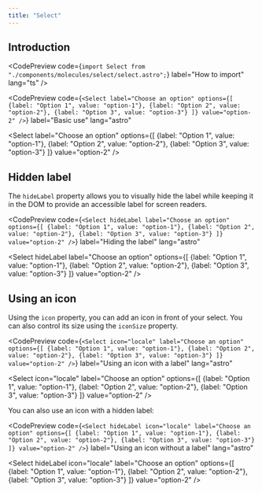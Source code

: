 ```yaml
---
title: "Select"
---
```



## Introduction

<CodePreview
  code={`import Select from "./components/molecules/select/select.astro";`}
  label="How to import"
  lang="ts"
/>

<CodePreview
  code={`<Select
    label="Choose an option"
    options={[
      {label: "Option 1", value: "option-1"},
      {label: "Option 2", value: "option-2"},
      {label: "Option 3", value: "option-3"}
    ]}
    value="option-2"
  />`}
  label="Basic use"
  lang="astro"
>
  <Select
    label="Choose an option"
    options={[
      {label: "Option 1", value: "option-1"},
      {label: "Option 2", value: "option-2"},
      {label: "Option 3", value: "option-3"}
    ]}
    value="option-2"
  />
</CodePreview>

## Hidden label

The `hideLabel` property allows you to visually hide the label while keeping it in the DOM to provide an accessible label for screen readers.

<CodePreview
  code={`<Select
    hideLabel
    label="Choose an option"
    options={[
      {label: "Option 1", value: "option-1"},
      {label: "Option 2", value: "option-2"},
      {label: "Option 3", value: "option-3"}
    ]}
    value="option-2"
  />`}
  label="Hiding the label"
  lang="astro"
>
  <Select
    hideLabel
    label="Choose an option"
    options={[
      {label: "Option 1", value: "option-1"},
      {label: "Option 2", value: "option-2"},
      {label: "Option 3", value: "option-3"}
    ]}
    value="option-2"
  />
</CodePreview>

## Using an icon

Using the `icon` property, you can add an icon in front of your select. You can also control its size using the `iconSize` property.

<CodePreview
  code={`<Select
    icon="locale"
    label="Choose an option"
    options={[
      {label: "Option 1", value: "option-1"},
      {label: "Option 2", value: "option-2"},
      {label: "Option 3", value: "option-3"}
    ]}
    value="option-2"
  />`}
  label="Using an icon with a label"
  lang="astro"
>
  <Select
    icon="locale"
    label="Choose an option"
    options={[
      {label: "Option 1", value: "option-1"},
      {label: "Option 2", value: "option-2"},
      {label: "Option 3", value: "option-3"}
    ]}
    value="option-2"
  />
</CodePreview>

You can also use an icon with a hidden label:

<CodePreview
  code={`<Select
    hideLabel
    icon="locale"
    label="Choose an option"
    options={[
      {label: "Option 1", value: "option-1"},
      {label: "Option 2", value: "option-2"},
      {label: "Option 3", value: "option-3"}
    ]}
    value="option-2"
  />`}
  label="Using an icon without a label"
  lang="astro"
>
  <Select
    hideLabel
    icon="locale"
    label="Choose an option"
    options={[
      {label: "Option 1", value: "option-1"},
      {label: "Option 2", value: "option-2"},
      {label: "Option 3", value: "option-3"}
    ]}
    value="option-2"
  />
</CodePreview>
